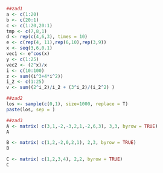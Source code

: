 
```{r}
##zad1
a <- c(1:20)
b <- c(20:1)
c <- c(1:20,20:1)
tmp <- c(7,8,1)
d <- rep(c(4,6,3), times = 10)
e <- c(rep(4, 11),rep(6,10),rep(3,9))
x <- seq(3,6,0.1)
vec1 <- e^cos(x)
y <- c(1:25)
vec2 <- (2^x)/x
i <- c(10:100)
z <- sum((i^3+4*i^2))
i_2 <- c(1:25)
v <- sum((2^i_2)/i_2 + (3^i_2)/(i_2^2) )
```

```{r}
##zad2
los <- sample(c(0,1), size=1000, replace = T)
paste(los, sep = )

```

```{r}
##zad3
A <- matrix( c(3,1,-2,-3,2,1,-2,6,3), 3,3, byrow = TRUE)
A

B <- matrix( c(1,2,-2,0,2,1), 2,3, byrow = TRUE)
B

C <- matrix( c(1,2,3,4), 2,2, byrow = TRUE)
C
```

